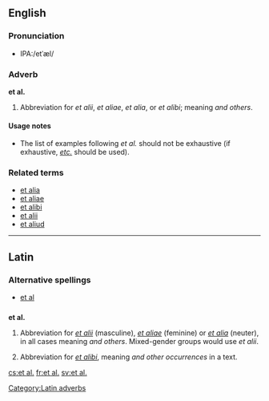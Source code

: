 ==English==

===Pronunciation===
*IPA:/etˈæl/

===Adverb===
'''et al.'''

# Abbreviation for ''et alii'', ''et aliae'', ''et alia'', or ''et alibi''; meaning ''and others''.

====Usage notes====
*The list of examples following ''et al.'' should not be exhaustive (if exhaustive, ''[[etc.]]'' should be used).

===Related terms===
* [[et alia]]
* [[et aliae]]
* [[et alibi]]
* [[et alii]]
* [[et aliud]]

----

==Latin==

===Alternative spellings===
*[[et al]]

==={{abbreviation|Latin}}===
'''et al.'''

# {{context|adverb}} Abbreviation for ''[[et alii#Latin|et alii]]'' (masculine), ''[[et aliae#Latin|et aliae]]'' (feminine) or ''[[et alia#Latin|et alia]]'' (neuter), in all cases meaning ''and others''.  Mixed-gender groups would use ''et alii''.
# {{context|adverb}} Abbreviation for ''[[et alibi]]'', meaning ''and other occurrences'' in a text.

[[Category:Latin adverbs]]

[[cs:et al.]]
[[fr:et al.]]
[[sv:et al.]]